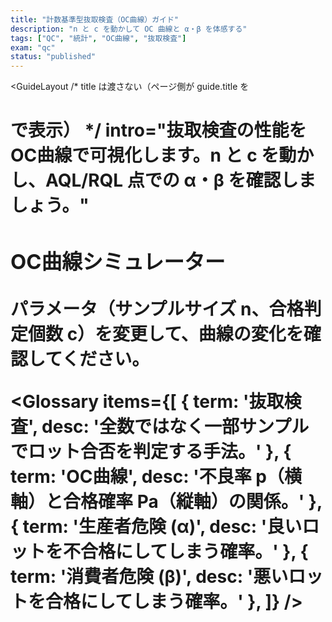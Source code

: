 ```yaml
---
title: "計数基準型抜取検査（OC曲線）ガイド"
description: "n と c を動かして OC 曲線と α・β を体感する"
tags: ["QC", "統計", "OC曲線", "抜取検査"]
exam: "qc"
status: "published"
---
```



<GuideLayout
  /* title は渡さない（ページ側が guide.title を <h1> で表示） */
  intro="抜取検査の性能をOC曲線で可視化します。n と c を動かし、AQL/RQL 点での α・β を確認しましょう。"
>

<section style={{ marginBottom: 24 }}>
  <h3 style={{ fontSize: 20, fontWeight: 800, textAlign: 'center', margin: '0 0 12px' }}>
    OC曲線シミュレーター
  </h3>
  <p style={{ textAlign: 'center', color: '#64748b', margin: '0 0 12px' }}>
    パラメータ（サンプルサイズ n、合格判定個数 c）を変更して、曲線の変化を確認してください。
  </p>
  <OCSimulator
    defaultN={30} minN={10} maxN={200}
    defaultC={3}  minC={0}  maxC={10}
    aql={1.0} rql={6.5}
    pMaxPercent={40} stepPercent={1}
    showRisk
  />
</section>

<Glossary items={[
  { term: '抜取検査', desc: '全数ではなく一部サンプルでロット合否を判定する手法。' },
  { term: 'OC曲線', desc: '不良率 p（横軸）と合格確率 Pa（縦軸）の関係。' },
  { term: '生産者危険 (α)', desc: '良いロットを不合格にしてしまう確率。' },
  { term: '消費者危険 (β)', desc: '悪いロットを合格にしてしまう確率。' },
]} />

<section style={{ maxWidth: 760, margin: '0 auto', display: 'grid', gap: 12 }}>
  <QA q="OC曲線の軸は？" a="横軸＝ロットの不良率（%）、縦軸＝ロットが合格する確率（%）。" />
  <QA q="n を大きくするとどうなる？" a="判定がより明確になり、曲線は急峻になります（合格判定は厳しめに）。" />
  <QA q="c を小さくするとどうなる？" a="判定が厳しくなり、曲線は左にシフトします（合格しにくく）。" />
</section>

</GuideLayout>
